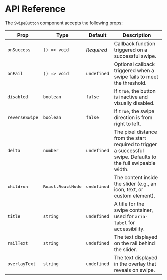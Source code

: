 # API Reference

The `SwipeButton` component accepts the following props:

| Prop           | Type                     | Default     | Description                                                                 |
| -------------- | ------------------------ | ----------- | --------------------------------------------------------------------------- |
| `onSuccess`    | `() => void`             | _Required_  | Callback function triggered on a successful swipe.                          |
| `onFail`       | `() => void`             | `undefined` | Optional callback triggered when a swipe fails to meet the threshold.       |
| `disabled`     | `boolean`                | `false`     | If `true`, the button is inactive and visually disabled.                    |
| `reverseSwipe` | `boolean`                | `false`     | If `true`, the swipe direction is from right to left.                       |
| `delta`        | `number`                 | `undefined` | The pixel distance from the start required to trigger a successful swipe. Defaults to the full swipeable width. |
| `children`     | `React.ReactNode`        | `undefined` | The content inside the slider (e.g., an icon, text, or custom element).     |
| `title`        | `string`                 | `undefined` | A title for the swipe container, used for `aria-label` for accessibility.   |
| `railText`     | `string`                 | `undefined` | The text displayed on the rail behind the slider.                           |
| `overlayText`  | `string`                 | `undefined` | The text displayed in the overlay that reveals on swipe.                    |